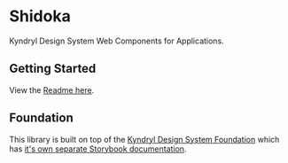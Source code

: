 
<Meta title="Welcome" />

# Shidoka

Kyndryl Design System Web Components for Applications.

## Getting Started

View the [Readme here](https://github.com/kyndryl-design-system/web-components).

## Foundation

This library is built on top of the [Kyndryl Design System Foundation](https://github.com/kyndryl-design-system/foundation) which has [it's own separate Storybook documentation](https://kyndryl-design-system.github.io/foundation/).
